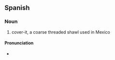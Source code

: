 ==Spanish==

===Noun===
{{infl|es|noun}}

# cover-it, a coarse threaded shawl used in Mexico

====Pronunciation====
* {{SAMPA|/"ta.pa.lo/}}